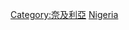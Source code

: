 {{Catnav|頁面分類|地理|国家|非洲国家|奈及利亞}}
{{Catnav|頁面分類|地理|国家|按國家分類|各國地理}}
{{Catnav|頁面分類|各種主題的頁面分類|依大洲来作的分类|各大洲地理|非洲地理}}
{{Catnav|頁面分類|各種主題的頁面分類|按國家分類|各國地理}}
{{Commons category|Geography of Nigeria}}

[[Category:奈及利亞|Category:奈及利亞]]
[[Category:非洲各国地理|Nigeria]]